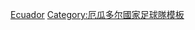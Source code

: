 {{National squad
 | name        = 2014年世界杯足球赛厄瓜多尔参赛名单
 | bg          = #FFDD00
 | fg = #034EA2
 | bordercolor = #ED1C24
 | country     = 厄瓜多尔 
 | comp link = 2014年世界杯足球赛
 | comp      = 2014年世界杯足球赛
 | p1          = [[Máximo Banguera|賓古爾拉]]
 | p2          = [[Jorge Guagua|古亞古亞]]
 | p3          = [[Frickson Erazo|伊拉素]]
 | p4          = [[桑·卡路士·柏利迪斯|柏利迪斯]]
 | p5          = [[連拿度·伊巴拉|伊巴拉]]
 | p6          = [[克里斯蒂安·卢保亚|卢保亚]]
 | p7          = [[謝法臣·蒙迪路|蒙迪路]]
 | p8          = [[埃迪森·门德斯|-{zh-hans:E·门德斯;zh-hk:艾迪臣·文迪斯}-]]
 | p9          = [[祖奧·洛查士|洛查士]]
 | p10         = [[禾達·艾奧維]]
 | p11         = [[Felipe Caicedo|卡些度]] 
 | p12         = [[阿祖安·邦尼|邦尼]]
 | p13         = [[恩纳·瓦伦西亚|-{zh-cn:恩纳·瓦伦西亚;zh-hk:安拿·華倫西亞;zh-hant:恩納·瓦倫西亞}-]]
 | p14         = [[Oswaldo Minda|敏達]]
 | p15         = [[米高·阿羅約|阿羅約]]
 | p16         = [[安东尼奥·瓦伦西亚|安東尼奧·-{zh-hans:瓦伦西亚;zh-hk:華倫西亞;zh-tw:瓦倫西亞;}-]] [[File:Captain sports.svg|12px]]
 | p17         = [[謝美·艾奧維]]
 | p18         = [[奧斯卡·巴古爾|巴古爾]]
 | p19         = [[路易斯·沙列達馬|沙列達馬]]
 | p20         = [[菲德尔·马丁内斯|-{zh-hans:马丁内斯;zh-hk:馬天尼斯;zh-tw:馬丁尼茲}-]]
 | p21         = [[Gabriel Achilier|阿基利亞]]
 | p22         = [[阿歷山大·杜明基斯]]
 | p23         = [[Carlos Armando Gruezo Arboleda|古路素]]
 | coach       = [[Reinaldo Rueda|路亞達]]
}}<noinclude>
[[Category:2014年世界杯足球赛参赛名单模板|Ecuador]]
[[Category:厄瓜多尔國家足球隊模板]]
</noinclude>